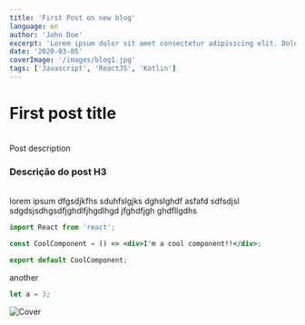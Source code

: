 ```yaml
---
title: 'First Post on new blog'
language: en
author: 'John Doe'
excerpt: 'Lorem ipsum dolor sit amet consectetur adipisicing elit. Doloremque odio alias similique repudiandae ratione'
date: '2020-03-05'
coverImage: '/images/blog1.jpg'
tags: ['Javascript', 'ReactJS', 'Kotlin']
---
```


# First post title

<br />
Post description

<br />

### Descrição do post H3

<br />
lorem ipsum dfgsdjkfhs sduhfslgjks dghslghdf asfafd sdfsdjsl sdgdsjsdhgsdfjghdlfjhgdlhgd jfghdfjgh ghdfllgdhs

<br />

```jsx
import React from 'react';

const CoolComponent = () => <div>I'm a cool component!!</div>;

export default CoolComponent;
```

another

```javascript
let a = 3;
```

![Cover](/images/blog1.jpg)
